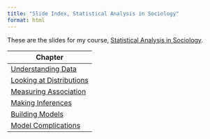 ```yaml
---
title: "Slide Index, Statistical Analysis in Sociology"
format: html
---
```


These are the slides for my course, [Statistical Analysis in Sociology](https://stat-analysis.netlify.app).

| Chapter                |
|------------------------|
| [Understanding Data](slides_understanding_data.html)     |
| [Looking at Distributions](slides_looking_distributions.html) |
| [Measuring Association](slides_measuring_association.html)   |
| [Making Inferences](slides_making_inferences.html)      |
| [Building Models](slides_building_models.html)       |
| [Model Complications](slides_model_complications.html)       |

